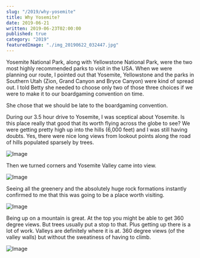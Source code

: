 ```yaml
---
slug: "/2019/why-yosemite"
title: Why Yosemite?
date: 2019-06-21
written: 2019-06-23T02:00:00
published: true
category: "2019"
featuredImage: "./img_20190622_032447.jpg"
---
```


Yosemite National Park, along with Yellowstone National Park, were the two most highly recommended parks to visit in the USA. When we were planning our route, I pointed out that Yosemite, Yellowstone and the parks in Southern Utah (Zion, Grand Canyon and Bryce Canyon) were kind of spread out. I told Betty she needed to choose only two of those three choices if we were to make it to our boardgaming convention on time.

She chose that we should be late to the boardgaming convention.

During our 3.5 hour drive to Yosemite, I was sceptical about Yosemite. Is this place really that good that its worth flying across the globe to see? We were getting pretty high up into the hills (6,000 feet) and I was still having doubts. Yes, there were nice long views from lookout points along the road of hills populated sparsely by trees.

![Image](./img_20190622_015359.jpg)

Then we turned corners and Yosemite Valley came into view.

![Image](./img_20190622_031451.jpg)

Seeing all the greenery and the absolutely huge rock formations instantly confirmed to me that this was going to be a place worth visiting.

![Image](./img_20190622_032447.jpg)

Being up on a mountain is great. At the top you might be able to get 360 degree views. But trees usually put a stop to that. Plus getting up there is a lot of work. Valleys are definitely where it is at. 360 degree views (of the valley walls) but without the sweatiness of having to climb.

![Image](./img_20190622_032503.jpg)